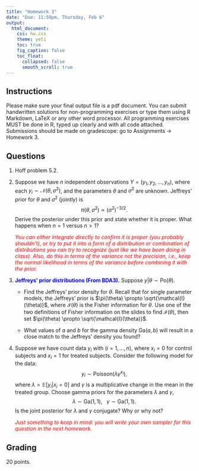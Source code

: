 ```yaml
---
title: "Homework 3"
date: "Due: 11:59pm, Thursday, Feb 6"
output: 
  html_document: 
    css: hw.css
    theme: yeti
    toc: true
    fig_caption: false
    toc_float:
      collapsed: false
      smooth_scroll: true
---
```


## Instructions

Please make sure your final output file is a pdf document. You can submit handwritten solutions for non-programming exercises or type them using R Markdown, LaTeX or any other word processor. All programming exercises MUST be done in R, typed up clearly and with all code attached. Submissions should be made on gradescope: go to Assignments $\rightarrow$ Homework 3.

## Questions

1. Hoff problem 5.2.

2. Suppose we have $n$ independent observations $Y = (y_1,y_2,\ldots,y_n)$, where each $y_i \sim \mathcal{N}(\theta, \sigma^2)$, and the parameters $\theta$ and $\sigma^2$ are unknown. Jeffreys' prior for $\theta$ and $\sigma^2$ (jointly) is $$\pi(\theta,\sigma^2) \propto (\sigma^2)^{-3/2}.$$ Derive the posterior under this prior and state whether it is proper. What happens when $n=1$ versus $n>1$?
    
    <font color="red">*You can either integrate directly to confirm it is proper (you probably shouldn't), or try to put it into a form of a distribution or combination of distributions you can try to recognize (just like we have been doing in class). Also, do this in terms of the variance not the precision, i.e., keep the normal likelihood in terms of the variance before combining it with the prior.* </font>
    

3. <font color="blue">**Jeffreys' prior distributions (From BDA3).**</font> Suppose $y|\theta \sim \textrm{Po}(\theta)$.
    + Find the Jeffreys' prior density for $\theta$. Recall that for single parameter models, the Jeffreys' prior is $\pi(\theta) \propto \sqrt{\mathcal{I}(\theta)}$, where $\mathcal{I}(\theta)$ is the Fisher information for $\theta$. Use one of the two definitions of Fisher information on the slides to find $\mathcal{I}(\theta)$, then set $\pi(\theta) \propto \sqrt{\mathcal{I}(\theta)}$.

    + What values of $a$ and $b$ for the gamma density $\textrm{Ga}(a,b)$ will result in a close match to the Jeffreys' density you found?

4. Suppose we have count data $y_i$ with $(i = 1,\ldots, n)$, where $x_i = 0$ for control subjects and $x_i = 1$ for treated subjects. Consider the following model for the data: $$y_i \sim \textrm{Poisson}(\lambda \gamma^{x_i}),$$ where $\lambda = \mathbb{E}[y_i | x_i = 0]$ and $\gamma$ is a multiplicative change in the mean in the treated group. Choose gamma priors for the parameters $\lambda$ and $\gamma$, $$\lambda \sim \textrm{Ga}(1,1),\ \ \ \gamma \sim \textrm{Ga}(1,1).$$ Is the joint posterior for $\lambda$ and $\gamma$ conjugate? Why or why not?

    <font color="red">*Just something to keep in mind: you will write your own sampler for this question in the next homework.* </font>

## Grading

20 points.
  